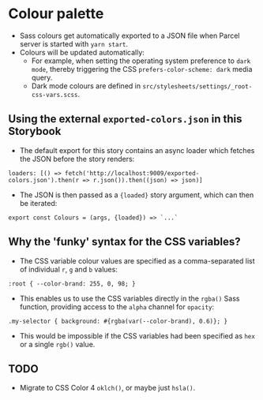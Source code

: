 # Colour palette

- Sass colours get automatically exported to a JSON file when Parcel server is started with `yarn start`.
- Colours will be updated automatically:
    - For example, when setting the operating system preference to `dark mode`, thereby triggering the CSS `prefers-color-scheme: dark` media query.
    - Dark mode colours are defined in `src/stylesheets/settings/_root-css-vars.scss`.

## Using the external `exported-colors.json` in this Storybook

- The default export for this story contains an async loader which fetches the JSON before the story renders:
```
loaders: [() => fetch('http://localhost:9009/exported-colors.json').then(r => r.json()).then((json) => json)]
```
- The JSON is then passed as a `{loaded}` story argument, which can then be iterated:
```
export const Colours = (args, {loaded}) => `...`
```

## Why the 'funky' syntax for the CSS variables?

- The CSS variable colour values are specified as a comma-separated list of individual `r`, `g` and `b` values:
```
:root { --color-brand: 255, 0, 98; }
```
- This enables us to use the CSS variables directly in the `rgba()` Sass function, providing access to the `alpha` channel for `opacity`:
```
.my-selector { background: #{rgba(var(--color-brand), 0.6)}; }
```
- This would be impossible if the CSS variables had been specified as `hex` or a single `rgb()` value.

## TODO
- Migrate to CSS Color 4 `oklch()`, or maybe just `hsla()`.
